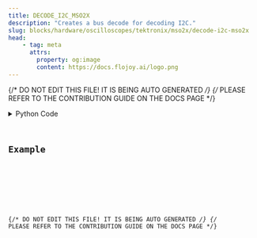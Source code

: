 ```yaml
---
title: DECODE_I2C_MSO2X
description: "Creates a bus decode for decoding I2C."
slug: blocks/hardware/oscilloscopes/tektronix/mso2x/decode-i2c-mso2x
head:
    - tag: meta
      attrs:
        property: og:image
        content: https://docs.flojoy.ai/logo.png
---
```


{/* DO NOT EDIT THIS FILE! IT IS BEING AUTO GENERATED */}
{/* PLEASE REFER TO THE CONTRIBUTION GUIDE ON THE DOCS PAGE */}


<DownloadStudioBanner />
<PythonDocsDisplay docstring={block_data["docstring"]} />
<details>
<summary>Python Code</summary>



<Code code={pythonCode} lang="py" wrap theme="dracula" />

[Find this Flojoy Block on GitHub](https://github.com/flojoy-ai/blocks/blob/main/blocks/HARDWARE/OSCILLOSCOPES/TEKTRONIX/MSO2X/DECODE_I2C_MSO2X/DECODE_I2C_MSO2X.py)

</details>

## Example


<GetHelpWidget />


<AppDisplay app={app} blockName="DECODE_I2C_MSO2X" client:visible />


<Example />

{/* DO NOT EDIT THIS FILE! IT IS BEING AUTO GENERATED */}
{/* PLEASE REFER TO THE CONTRIBUTION GUIDE ON THE DOCS PAGE */}

